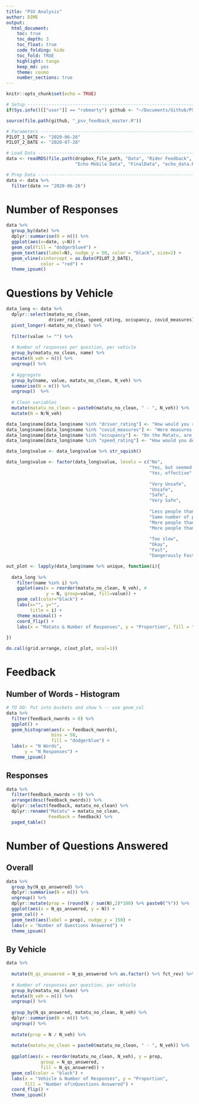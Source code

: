 ```yaml
---
title: "PSV Analysis"
author: DIME
output: 
  html_document:
    toc: true
    toc_depth: 3
    toc_float: true
    code_folding: hide
    toc_fold: TRUE
    highlight: tango
    keep_md: yes
    theme: cosmo
    number_sections: true
---
```


```r
knitr::opts_chunk$set(echo = TRUE)
```

```r
# Setup ------------------------------------------------------------------------
if(Sys.info()[["user"]] == "robmarty") github <- "~/Documents/Github/PSV-Rider-Feedback/"

source(file.path(github, "_psv_feedback_master.R"))

# Parameters -------------------------------------------------------------------
PILOT_1_DATE <- "2020-06-26"
PILOT_2_DATE <- "2020-07-28"

# Load Data --------------------------------------------------------------------
data <- readRDS(file.path(dropbox_file_path, "Data", "Rider Feedback",
                          "Echo Mobile Data", "FinalData", "echo_data.Rds"))

# Prep Data --------------------------------------------------------------------
data <- data %>%
  filter(date >= "2020-06-26")

```

# Number of Responses
```r
data %>%
  group_by(date) %>%
  dplyr::summarise(N = n()) %>%
  ggplot(aes(x=date, y=N)) +
  geom_col(fill = "dodgerblue4") +
  geom_text(aes(label=N), nudge_y = 50, color = "black", size=2) +
  geom_vline(xintercept = as.Date(PILOT_2_DATE),
             color = "red") +
  theme_ipsum()
```

# Questions by Vehicle

```r

data_long <- data %>%
  dplyr::select(matatu_no_clean, 
                driver_rating, speed_rating, occupancy, covid_measures) %>%
  pivot_longer(-matatu_no_clean) %>%
  
  filter(value != "") %>%
  
  # Number of responses per question, per vehicle
  group_by(matatu_no_clean, name) %>%
  mutate(N_veh = n()) %>%
  ungroup() %>%
  
  # Aggregate
  group_by(name, value, matatu_no_clean, N_veh) %>%
  summarise(N = n()) %>%
  ungroup()  %>%
  
  # Clean variables
  mutate(matatu_no_clean = paste0(matatu_no_clean, " - ", N_veh)) %>%
  mutate(N = N/N_veh)

data_long$name[data_long$name %in% "driver_rating"] <- "How would you rate your Matatu driver?"
data_long$name[data_long$name %in% "covid_measures"] <- "Were measures taken to prevent spread of COVID-19?"
data_long$name[data_long$name %in% "occupancy"] <- "On the Matatu, are there"
data_long$name[data_long$name %in% "speed_rating"] <- "How would you describe your Matatu driver's speed?"

data_long$value <- data_long$value %>% str_squish()

data_long$value <- factor(data_long$value, levels = c("No",
                                                      "Yes, but seemed limited",
                                                      "Yes, effective",
                                                      
                                                      "Very Unsafe",
                                                      "Unsafe",
                                                      "Safe",
                                                      "Very Safe",
                                                      
                                                      "Less people than seats",
                                                      "Same number of people as seats",
                                                      "More people than seats",
                                                      "More people than can fit",
                                                      
                                                      "Too slow",
                                                      "Okay",
                                                      "Fast",
                                                      "Dangerously Fast"))

out_plot <- lapply(data_long$name %>% unique, function(i){
  
  data_long %>%
    filter(name %in% i) %>%
    ggplot(aes(x = reorder(matatu_no_clean, N_veh), # 
               y = N, group=value, fill=value)) +
    geom_col(color="black") +
    labs(x="", y="",
         title = i) +
    theme_minimal() +
    coord_flip() +
    labs(x = "Matatu & Number of Responses", y = "Proportion", fill = "") 
  
}) 

do.call(grid.arrange, c(out_plot, ncol=1))
```

# Feedback

## Number of Words - Histogram
```r
# TO DO: Put into buckets and show % -- use geom_col
data %>%
  filter(feedback_nwords > 0) %>%
  ggplot() +
  geom_histogram(aes(x = feedback_nwords),
                 bins = 50,
                 fill = "dodgerblue") +
  labs(x = "N Words", 
       y = "N Responses") +
  theme_ipsum()
```

## Responses

```r
data %>%
  filter(feedback_nwords > 0) %>%
  arrange(desc(feedback_nwords)) %>%
  dplyr::select(feedback, matatu_no_clean) %>%
  dplyr::rename("Matatu" = matatu_no_clean,
                Feedback = feedback) %>%
  paged_table()
```

# Number of Questions Answered

## Overall

```r

data %>%
  group_by(N_qs_answered) %>%
  dplyr::summarise(N = n()) %>%
  ungroup() %>%
  dplyr::mutate(prop = (round(N / sum(N),2)*100) %>% paste0("%")) %>%
  ggplot(aes(x = N_qs_answered, y = N)) +
  geom_col() +
  geom_text(aes(label = prop), nudge_y = 150) +
  labs(x = "Number of Questions Answered") +
  theme_ipsum()

```

## By Vehicle

```r

data %>%
  
  mutate(N_qs_answered = N_qs_answered %>% as.factor() %>% fct_rev) %>%
  
  # Number of responses per question, per vehicle
  group_by(matatu_no_clean) %>%
  mutate(N_veh = n()) %>%
  ungroup() %>%
  
  group_by(N_qs_answered, matatu_no_clean, N_veh) %>%
  dplyr::summarise(N = n()) %>%
  ungroup() %>%
  
  mutate(prop = N / N_veh) %>%
  
  mutate(matatu_no_clean = paste0(matatu_no_clean, " - ", N_veh)) %>%
  
  ggplot(aes(x = reorder(matatu_no_clean, N_veh), y = prop, 
             group = N_qs_answered,
             fill = N_qs_answered)) +
  geom_col(color = "black") +
  labs(x = "Vehicle & Number of Responses", y = "Proportion",
       fill = "Number of\nQuestions Answered") +
  coord_flip() +
  theme_ipsum()

```







